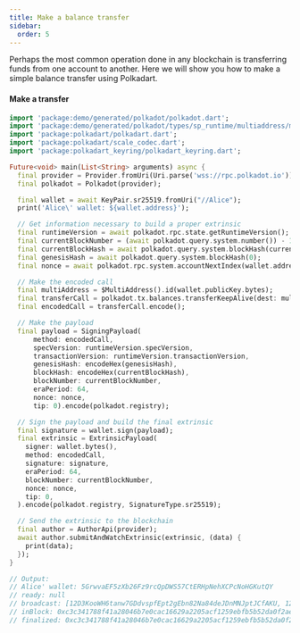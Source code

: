 ```yaml
---
title: Make a balance transfer
sidebar:
  order: 5
---
```


Perhaps the most common operation done in any blockchain is transferring funds from one account to another.
Here we will show you how to make a simple balance transfer using Polkadart.

#### Make a transfer

```dart
import 'package:demo/generated/polkadot/polkadot.dart';
import 'package:demo/generated/polkadot/types/sp_runtime/multiaddress/multi_address.dart';
import 'package:polkadart/polkadart.dart';
import 'package:polkadart/scale_codec.dart';
import 'package:polkadart_keyring/polkadart_keyring.dart';

Future<void> main(List<String> arguments) async {
  final provider = Provider.fromUri(Uri.parse('wss://rpc.polkadot.io'));
  final polkadot = Polkadot(provider);

  final wallet = await KeyPair.sr25519.fromUri("//Alice");
  print('Alice\' wallet: ${wallet.address}');

  // Get information necessary to build a proper extrinsic
  final runtimeVersion = await polkadot.rpc.state.getRuntimeVersion();
  final currentBlockNumber = (await polkadot.query.system.number()) - 1;
  final currentBlockHash = await polkadot.query.system.blockHash(currentBlockNumber);
  final genesisHash = await polkadot.query.system.blockHash(0);
  final nonce = await polkadot.rpc.system.accountNextIndex(wallet.address);

  // Make the encoded call
  final multiAddress = $MultiAddress().id(wallet.publicKey.bytes);
  final transferCall = polkadot.tx.balances.transferKeepAlive(dest: multiAddress, value: BigInt.one);
  final encodedCall = transferCall.encode();

  // Make the payload
  final payload = SigningPayload(
      method: encodedCall,
      specVersion: runtimeVersion.specVersion,
      transactionVersion: runtimeVersion.transactionVersion,
      genesisHash: encodeHex(genesisHash),
      blockHash: encodeHex(currentBlockHash),
      blockNumber: currentBlockNumber,
      eraPeriod: 64,
      nonce: nonce,
      tip: 0).encode(polkadot.registry);

  // Sign the payload and build the final extrinsic
  final signature = wallet.sign(payload);
  final extrinsic = ExtrinsicPayload(
    signer: wallet.bytes(),
    method: encodedCall,
    signature: signature,
    eraPeriod: 64,
    blockNumber: currentBlockNumber,
    nonce: nonce,
    tip: 0,
  ).encode(polkadot.registry, SignatureType.sr25519);

  // Send the extrinsic to the blockchain
  final author = AuthorApi(provider);
  await author.submitAndWatchExtrinsic(extrinsic, (data) {
    print(data);
  });
}

// Output:
// Alice' wallet: 5GrwvaEF5zXb26Fz9rcQpDWS57CtERHpNehXCPcNoHGKutQY
// ready: null
// broadcast: [12D3KooWH6tanw7GDdvspfEpt2gEbn82Na84deJDnMNJptJCfAKU, 12D3KooWN8pzDyuAAZ126uR6WcwYThbMWSPnXf7cimKHCZVn34iB, 12D3KooWDUjbGEP1fExf7LDze8iScY6ycsB8B7K3Gfnb2wwffhxK, 12D3KooWHTuZXi5jfAztC68Wf9wbHk8g3pFs9uUVpw9tib13zQWf, 12D3KooWGGBCu1AwCLt5LWE63RTPorR3PjX7Q3cDZrRku59NPkB5, 12D3KooWB6iwHFUoLpSxp6jNCkExzukVJF1hKWNRBvZWtt34gVXh, 12D3KooWEtK675m8iU8Hpc1E5SLnBMPZgzZfdp4uUGDmyh7LEgR3, 12D3KooW9zVuJRTqsPJ5KoA7QSPzCxesYT8FhAKRDwdLdYXAkim3, 12D3KooWPgHhBcG2zD6uND3M6XWdd8MuXCU2Z6xjZs5typTVqUVd, 12D3KooWGQudnpbyypxqUmQdsmpGCfHDu9ip4oqeMM4M4pPxcSmJ, 12D3KooWSS1FFy4VgJmf5kioR5MotCS3LFNHWM3Z1GxQfmUcKqiy, 12D3KooWQZkoqjez2aJ8GsTf1K5vCY2PV3XxwVf9B3iuuYYxViEE, 12D3KooWHHyDiQXNvgtW2pxNsgGntpz6AuSni3Dgem6EYY7PeMZM, 12D3KooWLJ5DEEcifVAXnJZAyznxd6xWsEvwS6U43nD5JmUxQGPb, 12D3KooWADSbUQbTLHf4dzp8NtWK3DJFj3TSyWxv3v1wooCU77YC, 12D3KooWCmUArt3vWrmNTCtvXf7RCWWhgSgU5jUcqD1cgPiL7w1z, 12D3KooWPe66mj1D4T4KcwsJikeJScxSVNS2iae6oJHGnF99DTLc, 12D3KooWH3toosYujUH3jvZDrVsudJp9CEUc8ajyNGAUeMvRYqYd, 12D3KooWAuKeacpNPdFq7sLjXmgS23SyGu4Us7Z4fRiJoVK3aky2, 12D3KooWFUUj8yJ3sJzXjtPZAvhuK1bAhbn9JPa7KAYCoDN1MLmZ, 12D3KooWCx3GoZeH2MZ4eFmqeYa9RPppC4eZopW8GbEgyYcrrhQA, 12D3KooWPWHUu17HfaPuK7fbszNd6chFDzwHL3HCVw5miNfAKjLN, 12D3KooWPWRX8XUxV3pYeYb1fZpK2RSycTFhrVZ4Su65HxuYzRSh, 12D3KooWH57Fx8xR8FJhkDuvZDg2Jav3ZEJohjMtyLC1CGXVZ1vK, 12D3KooWLc4ieE6EGZ3B8yZ7JnaQqJKU7ocGXRVNufkE9Nh8E3XQ, 12D3KooWCRcoJqxeKVDTcKxqv4kdeUGkoJkWggZJyhrfhh4jAHY4, 12D3KooWAwWmTPHPeUruUrAm53KjUrAGVqdwSKPmRa7RC65yE7aL, 12D3KooWRuAURXtSTkbiz6tccf6QhABKuYmQw2w3wy16ZjhAQEsA, 12D3KooWAgv6KKySREnXRy6V136VM7orMtLTdXifcLkofUTeN76o, 12D3KooWLnf7gQkZVjDcKkoxfxAYuoJZcFukkV3zvkNMvYwvZLV4, 12D3KooWDjsafUnHj8SfCuG8pYBzNFMbq8GuTWQ9AT1SbSa4X3qy, 12D3KooWQj2P4jDanJtktEJnTFqbtv8rqo8s3iqaTi58yE5GMoPa, 12D3KooWJhMu1NSHC2xJgSi73GznghPXBc6oq2VZdUYvJJd8MLU7, 12D3KooWSz85vPmCcQ9fwaHpSrPyaAXRP2fB5phetz6txD444Jmn, 12D3KooWKz8dMRwWnw7UVZrrWegYBPBufBhpxBYSjk4JELyxKrTS, 12D3KooWLcFJj4mvUBD38FckCqafTYavJxZBeQknxVAvkhMFATiB, 12D3KooWNgzmWzP2cdDoinwsCva1vrXdN1bKHbnrzvkz66hQhmtc, 12D3KooWAbPXnoRSng2B5W9rXwz2A3tVrPMy8brnSvmDcyvnJs7X, 12D3KooWRmVgYuBa54Xo225zBAhfesdSPM8TL5JruNmYFUa5m9dP, 12D3KooW9xysa5Q6KuANonoMBp8AgYpCAcpyUk6Z2wxpEbN4ru2N]
// inBlock: 0xc3c341788f41a28046b7e0cac16629a2205acf1259ebfb5b52da0f2ae9e09959
// finalized: 0xc3c341788f41a28046b7e0cac16629a2205acf1259ebfb5b52da0f2ae9e09959
```
